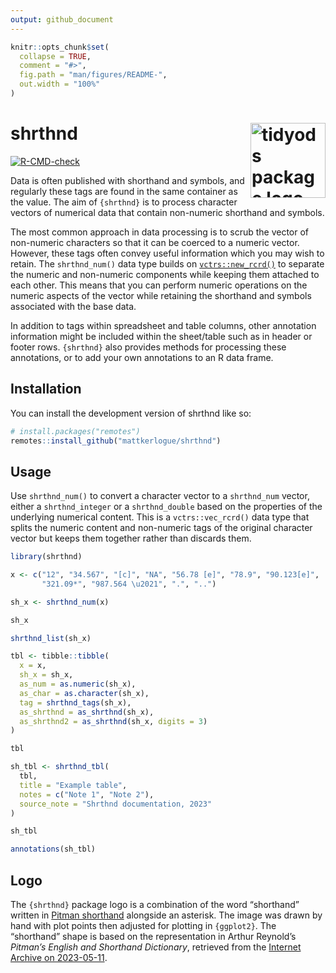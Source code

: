 ```yaml
---
output: github_document
---
```


<!-- README.md is generated from README.Rmd. Please edit that file -->

```r
knitr::opts_chunk$set(
  collapse = TRUE,
  comment = "#>",
  fig.path = "man/figures/README-",
  out.width = "100%"
)
```

# shrthnd <img src="man/figures/shrthnd_hex.png" align="right" alt="tidyods package logo" width="120" />

<!-- badges: start -->
[![R-CMD-check](https://github.com/mattkerlogue/shrthnd/actions/workflows/R-CMD-check.yaml/badge.svg)](https://github.com/mattkerlogue/shrthnd/actions/workflows/R-CMD-check.yaml)
<!-- badges: end -->

Data is often published with shorthand and symbols, and regularly these tags
are found in the same container as the value. The aim of `{shrthnd}` is to
process character vectors of numerical data that contain non-numeric shorthand
and symbols.

The most common approach in data processing is to scrub the vector of
non-numeric characters so that it can be coerced to a numeric vector. However,
these tags often convey useful information which you may wish to retain. The
`shrthnd_num()` data type builds on
[`vctrs::new_rcrd()`](https://vctrs.r-lib.org/reference/new_rcrd.html) to
separate the numeric and non-numeric components while keeping them attached to
each other. This means that you can perform numeric operations on the numeric
aspects of the vector while retaining the shorthand and symbols associated with
the base data.

In addition to tags within spreadsheet and table columns, other annotation
information might be included within the sheet/table such as in header or
footer rows. `{shrthnd}` also provides methods for processing these
annotations, or to add your own annotations to an R data frame.

## Installation

You can install the development version of shrthnd like so:

``` r
# install.packages("remotes")
remotes::install_github("mattkerlogue/shrthnd")
```

## Usage

Use `shrthnd_num()` to convert a character vector to a `shrthnd_num` vector,
either a `shrthnd_integer` or a `shrthnd_double` based on the properties of
the underlying numerical content. This is a `vctrs::vec_rcrd()` data type that
splits the numeric content and non-numeric tags of the original character
vector but keeps them together rather than discards them.

```r
library(shrthnd)

x <- c("12", "34.567", "[c]", "NA", "56.78 [e]", "78.9", "90.123[e]", 
       "321.09*", "987.564 \u2021", ".", "..")

sh_x <- shrthnd_num(x)

sh_x

shrthnd_list(sh_x)

tbl <- tibble::tibble(
  x = x,
  sh_x = sh_x,
  as_num = as.numeric(sh_x), 
  as_char = as.character(sh_x),
  tag = shrthnd_tags(sh_x), 
  as_shrthnd = as_shrthnd(sh_x), 
  as_shrthnd2 = as_shrthnd(sh_x, digits = 3)
)

tbl

sh_tbl <- shrthnd_tbl(
  tbl,
  title = "Example table",
  notes = c("Note 1", "Note 2"),
  source_note = "Shrthnd documentation, 2023"
)

sh_tbl

annotations(sh_tbl)
```


## Logo

The `{shrthnd}` package logo is a combination of the word "shorthand" written
in [Pitman shorthand](https://en.wikipedia.org/wiki/Pitman_shorthand) alongside
an asterisk. The image was drawn by hand with plot points then adjusted for
plotting in `{ggplot2}`. The "shorthand" shape is based on the representation
in Arthur Reynold's *Pitman's English and Shorthand Dictionary*, retrieved from the
[Internet Archive on 2023-05-11](https://archive.org/details/in.ernet.dli.2015.449114/page/n641/mode/1up).
